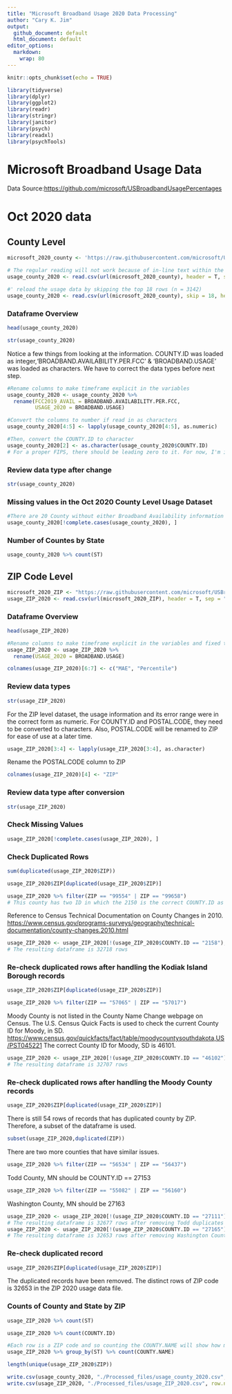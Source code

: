 ```yaml
---
title: "Microsoft Broadband Usage 2020 Data Processing"
author: "Cary K. Jim"
output:
  github_document: default
  html_document: default
editor_options:
  markdown:
    wrap: 80
---
```


```r
knitr::opts_chunk$set(echo = TRUE)
```

```r
library(tidyverse)
library(dplyr)
library(ggplot2)
library(readr)
library(stringr)
library(janitor)
library(psych)
library(readxl)
library(psychTools)
```

# Microsoft Broadband Usage Data
Data Source:<https://github.com/microsoft/USBroadbandUsagePercentages>

# Oct 2020 data

## County Level

```r
microsoft_2020_county <- 'https://raw.githubusercontent.com/microsoft/USBroadbandUsagePercentages/master/dataset/broadband_data_2020October.csv'

# The regular reading will not work because of in-line text within the csv file in the 2020 dataset
usage_county_2020 <- read.csv(url(microsoft_2020_county), header = T, sep = ",", strip.white = TRUE, fileEncoding="UTF-8-BOM", na.strings = "-")

#' reload the usage data by skipping the top 18 rows (n = 3142)
usage_county_2020 <- read.csv(url(microsoft_2020_county), skip = 18, header = T, sep = ",", strip.white = TRUE, fileEncoding="UTF-8-BOM")

```

### Dataframe Overview

```r
head(usage_county_2020)
```

```r
str(usage_county_2020)
```

Notice a few things from looking at the information. COUNTY.ID was
loaded as integer,'BROADBAND.AVAILABILITY.PER.FCC' & 'BROADBAND.USAGE'
was loaded as characters. We have to correct the data types before next
step.

```r
#Rename columns to make timeframe explicit in the variables 
usage_county_2020 <- usage_county_2020 %>%
  rename(FCC2019_AVAIL = BROADBAND.AVAILABILITY.PER.FCC,
         USAGE_2020 = BROADBAND.USAGE)
```

```r
#Convert the columns to number if read in as characters
usage_county_2020[4:5] <- lapply(usage_county_2020[4:5], as.numeric)
```

```r
#Then, convert the COUNTY.ID to character 
usage_county_2020[2] <- as.character(usage_county_2020$COUNTY.ID)
# For a proper FIPS, there should be leading zero to it. For now, I'm ignoring this matter and will handle it later.
```

### Review data type after change

```r
str(usage_county_2020)
```

### Missing values in the Oct 2020 County Level Usage Dataset

```r
#There are 20 County without either Broadband Availability information or Usage Information 
usage_county_2020[!complete.cases(usage_county_2020), ]
```

### Number of Countes by State

```r
usage_county_2020 %>% count(ST)
```

## ZIP Code Level

```r
microsoft_2020_ZIP <- "https://raw.githubusercontent.com/microsoft/USBroadbandUsagePercentages/master/dataset/broadband_data_zipcode.csv"
usage_ZIP_2020 <- read.csv(url(microsoft_2020_ZIP), header = T, sep = ",", strip.white = TRUE, fileEncoding="UTF-8-BOM")
```

### Dataframe Overview

```r
head(usage_ZIP_2020)
```

```r
#Rename columns to make timeframe explicit in the variables and fixed the long names 
usage_ZIP_2020 <- usage_ZIP_2020 %>% 
  rename(USAGE_2020 = BROADBAND.USAGE)

colnames(usage_ZIP_2020)[6:7] <- c("MAE", "Percentile")
```

### Review data types

```r
str(usage_ZIP_2020)
```

For the ZIP level dataset, the usage information and its error range
were in the correct form as numeric. For COUNTY.ID and POSTAL.CODE, they
need to be converted to characters. Also, POSTAL.CODE will be renamed to
ZIP for ease of use at a later time.

```r
usage_ZIP_2020[3:4] <- lapply(usage_ZIP_2020[3:4], as.character)
```

Rename the POSTAL.CODE column to ZIP

```r
colnames(usage_ZIP_2020)[4] <- "ZIP"
```

### Review data type after conversion

```r
str(usage_ZIP_2020)
```

### Check Missing Values

```r
usage_ZIP_2020[!complete.cases(usage_ZIP_2020), ]
```

### Check Duplicated Rows

```r
sum(duplicated(usage_ZIP_2020$ZIP))
```

```r
usage_ZIP_2020$ZIP[duplicated(usage_ZIP_2020$ZIP)]
```

```r
usage_ZIP_2020 %>% filter(ZIP == "99554" | ZIP == "99658") 
# This county has two ID in which the 2150 is the correct COUNTY.ID as of 2010. County.ID 2158 is an old COUNTY.ID. 
```
Reference to Census Technical Documentation on County Changes in 2010.
<https://www.census.gov/programs-surveys/geography/technical-documentation/county-changes.2010.html>
```r
usage_ZIP_2020 <- usage_ZIP_2020[!(usage_ZIP_2020$COUNTY.ID == "2158"),]
# The resulting dataframe is 32718 rows 
```
### Re-check duplicated rows after handling the Kodiak Island Borough records 
```r
usage_ZIP_2020$ZIP[duplicated(usage_ZIP_2020$ZIP)]
```
```r
usage_ZIP_2020 %>% filter(ZIP == "57065" | ZIP == "57017") 
```
Moody County is not listed in the County Name Change webpage on Census. The U.S. Census Quick Facts is used to check the current County ID for Moody, in SD. <https://www.census.gov/quickfacts/fact/table/moodycountysouthdakota,US/PST045221>
The correct County ID for Moody, SD is 46101. 
```r
usage_ZIP_2020 <- usage_ZIP_2020[!(usage_ZIP_2020$COUNTY.ID == "46102"),]
# The resulting dataframe is 32707 rows 
```
### Re-check duplicated rows after handling the Moody County records 
```r
usage_ZIP_2020$ZIP[duplicated(usage_ZIP_2020$ZIP)]
```
There is still 54 rows of records that has duplicated county by ZIP. Therefore, a subset of the dataframe is used. 
```r
subset(usage_ZIP_2020,duplicated(ZIP))
```
There are two more counties that have similar issues.   
```r
usage_ZIP_2020 %>% filter(ZIP == "56534" | ZIP == "56437") 
```
Todd County, MN should be COUNTY.ID == 27153
```r
usage_ZIP_2020 %>% filter(ZIP == "55082" | ZIP == "56160") 
```
Washington County, MN should be 27163
```r
usage_ZIP_2020 <- usage_ZIP_2020[!(usage_ZIP_2020$COUNTY.ID == "27111"),]
# The resulting dataframe is 32677 rows after removing Todd duplicates
usage_ZIP_2020 <- usage_ZIP_2020[!(usage_ZIP_2020$COUNTY.ID == "27165"),]
# The resulting dataframe is 32653 rows after removing Washington County duplicates
```
### Re-check duplicated record 
```r
usage_ZIP_2020$ZIP[duplicated(usage_ZIP_2020$ZIP)]
```
The duplicated records have been removed. The distinct rows of ZIP code is 32653 in the ZIP 2020 usage data file. 

### Counts of County and State by ZIP
```r
usage_ZIP_2020 %>% count(ST)
```

```r
usage_ZIP_2020 %>% count(COUNTY.ID)
```

```r
#Each row is a ZIP code and so counting the COUNTY.NAME will show how many ZIP is in each county in each State.
usage_ZIP_2020 %>% group_by(ST) %>% count(COUNTY.NAME)
```

```r
length(unique(usage_ZIP_2020$ZIP))
```
```r
write.csv(usage_county_2020, "./Processed_files/usage_county_2020.csv", row.names = F)
write.csv(usage_ZIP_2020, "./Processed_files/usage_ZIP_2020.csv", row.names = F)
```



